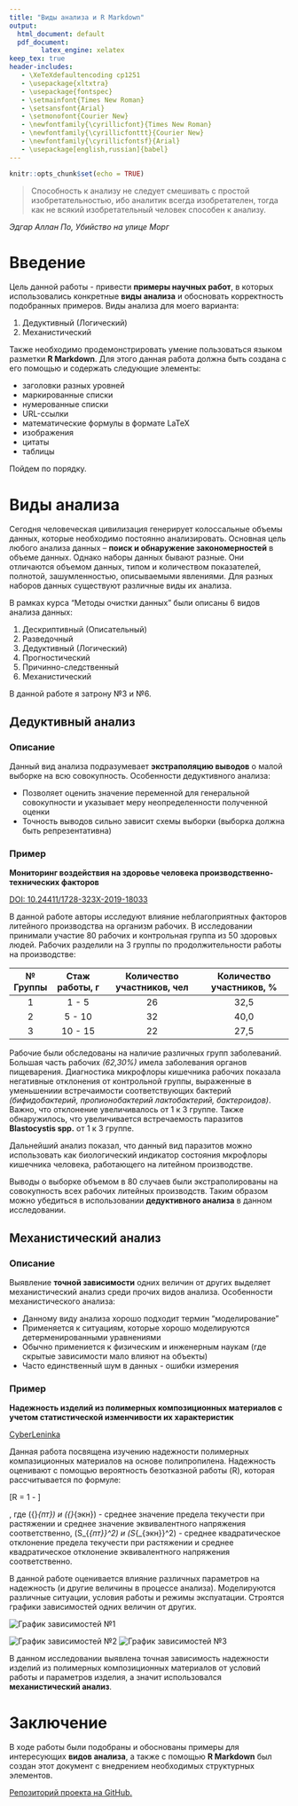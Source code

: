 ```yaml
---
title: "Виды анализа и R Markdown"
output:
  html_document: default
  pdf_document:
        latex_engine: xelatex
keep_tex: true        
header-includes:
   - \XeTeXdefaultencoding cp1251
   - \usepackage{xltxtra}
   - \usepackage{fontspec}
   - \setmainfont{Times New Roman}
   - \setsansfont{Arial}
   - \setmonofont{Courier New}
   - \newfontfamily{\cyrillicfont}{Times New Roman}
   - \newfontfamily{\cyrillicfonttt}{Courier New} 
   - \newfontfamily{\cyrillicfontsf}{Arial} 
   - \usepackage[english,russian]{babel}
---
```


```r
knitr::opts_chunk$set(echo = TRUE)
```

> Способность к анализу не следует смешивать с простой изобретательностью, ибо аналитик всегда изобретателен, тогда как не всякий изобретательный человек способен к анализу.

*Эдгар Аллан По, Убийство на улице Морг*

# Введение

Цель данной работы - привести **примеры научных работ**, в которых использовались конкретные **виды анализа** и обосновать корректность подобранных примеров. Виды анализа для моего варианта:

1. Дедуктивный (Логический)
2. Механистический

Также необходимо продемонстрировать умение пользоваться языком разметки **R Markdown**. Для этого данная работа должна быть создана с его помощью и содержать следующие элементы:

- заголовки разных уровней
- маркированные списки
- нумерованные списки
- URL-ссылки
- математические формулы в формате LaTeX
- изображения
- цитаты
- таблицы

Пойдем по порядку.

# Виды анализа

Сегодня человеческая цивилизация генерирует колоссальные объемы данных, которые необходимо постоянно анализировать.
Основная цель любого анализа данных – **поиск и обнаружение закономерностей** в объеме данных.
Однако наборы данных бывают разные.
Они отличаются объемом данных, типом и количеством показателей, полнотой, зашумленностью, описываемыми явлениями.
Для разных наборов данных существуют различные виды их анализа.

В рамках курса "Методы очистки данных" были описаны 6 видов анализа данных: 

1. Дескриптивный (Описательный)
2. Разведочный
3. Дедуктивный (Логический)
4. Прогностический
5. Причинно-следственный
6. Механистический

В данной работе я затрону №3 и №6.

## Дедуктивный анализ

### Описание

Данный вид анализа подразумевает **экстраполяцию выводов** о малой выборке на всю совокупность.
Особенности дедуктивного анализа:

- Позволяет оценить значение переменной для генеральной совокупности и указывает меру неопределенности полученной оценки
- Точность выводов сильно зависит схемы выборки (выборка должна быть репрезентативна)

### Пример

**Мониторинг воздействия на здоровье человека производственно-технических факторов**

[DOI: 10.24411/1728-323X-2019-18033](https://www.doi.org/10.24411/1728-323X-2019-18033)

В данной работе авторы исследуют влияние неблагоприятных факторов литейного производства на организм рабочих.
В исследовании принимали участие 80 рабочих и контрольная группа из 50 здоровых людей.
Рабочих разделили на 3 группы по продолжительности работы на производстве:

  № Группы | Стаж работы, г | Количество участников, чел | Количество участников, %
:---------:|:--------------:|:--------------------------:|:------------------------:
 1         | 1 - 5          | 26                         | 32,5
 2         | 5 - 10         | 32                         | 40,0
 3         | 10 - 15        | 22                         | 27,5

Рабочие были обследованы на наличие различных групп заболеваний.
Большая часть рабочих *(62,30%)* имела заболевания органов пищеварения.
Диагностика микрофлоры кишечника рабочих показала негативные отклонения от контрольной группы, выраженные в уменьшениии встречаимости соответствующих бактерий *(бифидобактерий, пропионобактерий  лактобактерий, бактероидов)*. Важно, что отклонение увеличивалось от 1 к 3 группе. 
Также обнаружилось, что увеличивается встречаемость паразитов **Blastocystis spp.** от 1 к 3 группе.

Дальнейший анализ показал, что данный вид паразитов можно использовать как биологический индикатор состояния мкрофлоры кишечника человека, работающего на литейном производстве.

Выводы о выборке объемом в 80 случаев были экстраполированы на совокупность всех рабочих литейных производств.
Таким образом можно убедиться в использовании **дедуктивного анализа** в данном исследовании.

## Механистический анализ

### Описание

Выявление **точной зависимости** одних величин от других выделяет механистический анализ среди прочих видов анализа.
Особенности механистического анализа:

- Данному виду анализа хорошо подходит термин "моделирование"
- Применяется к ситуациям, которые хорошо моделируются детерменированными уравнениями
- Обычно примениется к физическим и инженерным наукам (где скрытые зависимости мало влияют на объекты)
- Часто единственный шум в данных - ошибки измерения

### Пример

**Надежность изделий из полимерных композиционных материалов с учетом статистической изменчивости их характеристик**

[CyberLeninka](https://cyberleninka.ru/article/n/nadezhnost-izdeliy-iz-polimernyh-kompozitsionnyh-materialov-s-uchetom-statisticheskoy-izmenchivosti-ih-harakteristik)

Данная работа посвящена изучению надежности полимерных компазиционных материалов на основе полипропилена.
Надежность оценивают с помощью вероятность безотказной работы \(R\), которая раcсчитывается по формуле:

\[R = 1 - \Phi \Bigg[ \frac{\bar{\sigma}_{пт} - \bar{\sigma}_{экн}}{\sqrt{S_{\sigma_{пт}}^2 + S_{\sigma_{экн}}^2}} \Bigg]\]

, где \(\bar{\sigma}_{пт}\) и \(\bar{\sigma}_{экн}\) - среднее значение предела текучести при растяжении и среднее значение эквивалентного напряжения соответственно,  \(S_{\sigma_{пт}}^2\) и \(S_{\sigma_{экн}}^2\) - среднее квадратическое отклонение предела текучести при растяжении и  среднее квадратическое отклонение эквивалентного напряжения соответственно.

В данной работе оценивается влияние различных параметров на надежность (и другие величины в процессе анализа).
Моделируются различные ситуации, условия работы и режимы экспуатации.
Строятся графики зависимостей одних величин от других.

![](pic1.PNG "График зависимостей №1")

![](pic2.PNG "График зависимостей №2")
![](pic3.PNG "График зависимостей №3")

В данном исследовании выявлена точная зависимость надежности изделий из полимерных композиционных материалов от условий работы и параметров изделия, а значит использовался **механистический анализ**.

# Заключение

В ходе работы были подобраны и обоснованы примеры для интересующих **видов анализа**, а также с помощью **R Markdown** был создан этот документ с внедрением необходимых структурных элементов.

[Репозиторий проекта на GitHub.](https://github.com/Erik-s45/RMarkdawn)
